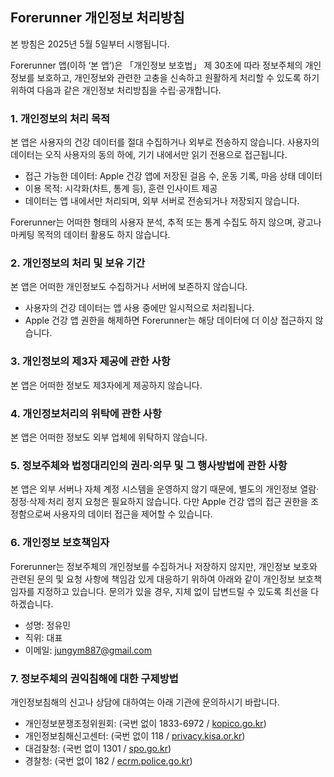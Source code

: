 ## **Forerunner 개인정보 처리방침**

본 방침은 2025년 5월 5일부터 시행됩니다.

Forerunner 앱(이하 ‘본 앱’)은 「개인정보 보호법」 제 30조에 따라 정보주체의 개인정보를 보호하고, 개인정보와 관련한 고충을 신속하고 원활하게 처리할 수 있도록 하기 위하여 다음과 같은 개인정보 처리방침을 수립·공개합니다.

### **1. 개인정보의 처리 목적**

본 앱은 사용자의 건강 데이터를 절대 수집하거나 외부로 전송하지 않습니다. 사용자의 데이터는 오직 사용자의 동의 하에, 기기 내에서만 읽기 전용으로 접근됩니다.

- 접근 가능한 데이터: Apple 건강 앱에 저장된 걸음 수, 운동 기록, 마음 상태 데이터
- 이용 목적: 시각화(차트, 통계 등), 훈련 인사이트 제공
- 데이터는 앱 내에서만 처리되며, 외부 서버로 전송되거나 저장되지 않습니다.

Forerunner는 어떠한 형태의 사용자 분석, 추적 또는 통계 수집도 하지 않으며, 광고나 마케팅 목적의 데이터 활용도 하지 않습니다.

### **2. 개인정보의 처리 및 보유 기간**

본 앱은 어떠한 개인정보도 수집하거나 서버에 보존하지 않습니다.

- 사용자의 건강 데이터는 앱 사용 중에만 일시적으로 처리됩니다.
- Apple 건강 앱 권한을 해제하면 Forerunner는 해당 데이터에 더 이상 접근하지 않습니다.

### **3. 개인정보의 제3자 제공에 관한 사항**

본 앱은 어떠한 정보도 제3자에게 제공하지 않습니다.

### **4. 개인정보처리의 위탁에 관한 사항**

본 앱은 어떠한 정보도 외부 업체에 위탁하지 않습니다.

### **5. 정보주체와 법정대리인의 권리·의무 및 그 행사방법에 관한 사항**

본 앱은 외부 서버나 자체 계정 시스템을 운영하지 않기 때문에, 별도의 개인정보 열람·정정·삭제·처리 정지 요청은 필요하지 않습니다. 다만 Apple 건강 앱의 접근 권한을 조정함으로써 사용자의 데이터 접근을 제어할 수 있습니다.

### **6. 개인정보 보호책임자**

Forerunner는 정보주체의 개인정보를 수집하거나 저장하지 않지만, 개인정보 보호와 관련된 문의 및 요청 사항에 책임감 있게 대응하기 위하여 아래와 같이 개인정보 보호책임자를 지정하고 있습니다. 문의가 있을 경우, 지체 없이 답변드릴 수 있도록 최선을 다하겠습니다.

- 성명: 정유민
- 직위: 대표
- 이메일: jungym887@gmail.com

### **7. 정보주체의 권익침해에 대한 구제방법**

개인정보침해의 신고나 상담에 대하여는 아래 기관에 문의하시기 바랍니다.

- 개인정보분쟁조정위원회: (국번 없이 1833-6972 / [kopico.go.kr](http://kopico.go.kr))
- 개인정보침해신고센터: (국번 없이 118 / [privacy.kisa.or.kr](http://privacy.kisa.or.kr/))
- 대검찰청: (국번 없이 1301 / [spo.go.kr](http://www.spo.go.kr/))
- 경찰청: (국번 없이 182 / [ecrm.police.go.kr](http://ecrm.police.go.kr/))
